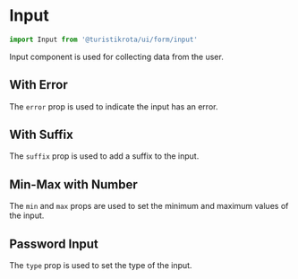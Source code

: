 
<Meta of={InputStories} />

# Input

```jsx
import Input from '@turistikrota/ui/form/input'
```

Input component is used for collecting data from the user.

<Canvas of={InputStories.Playground}>
  <div className='p-5 rounded-md bg-second'>
    <Story of={InputStories.Playground} />
  </div>
</Canvas>

<Controls of={InputStories.Playground} />

## With Error

The `error` prop is used to indicate the input has an error.

<Canvas of={InputStories.WithError}>
  <div className='p-5 rounded-md bg-second'>
    <Story of={InputStories.WithError} />
  </div>
</Canvas>

<Controls of={InputStories.WithError} />

## With Suffix

The `suffix` prop is used to add a suffix to the input.

<Canvas of={InputStories.WithSuffix}>
  <div className='p-5 rounded-md bg-second'>
    <Story of={InputStories.WithSuffix} />
  </div>
</Canvas>

<Controls of={InputStories.WithSuffix} />

## Min-Max with Number

The `min` and `max` props are used to set the minimum and maximum values of the input.

<Canvas of={InputStories.MinMaxNumber}>
  <div className='p-5 rounded-md bg-second'>
    <Story of={InputStories.MinMaxNumber} />
  </div>
</Canvas>

<Controls of={InputStories.MinMaxNumber} />

## Password Input

The `type` prop is used to set the type of the input.

<Canvas of={InputStories.Password}>
  <div className='p-5 rounded-md bg-second'>
    <Story of={InputStories.Password} />
  </div>
</Canvas>

<Controls of={InputStories.Password} />

